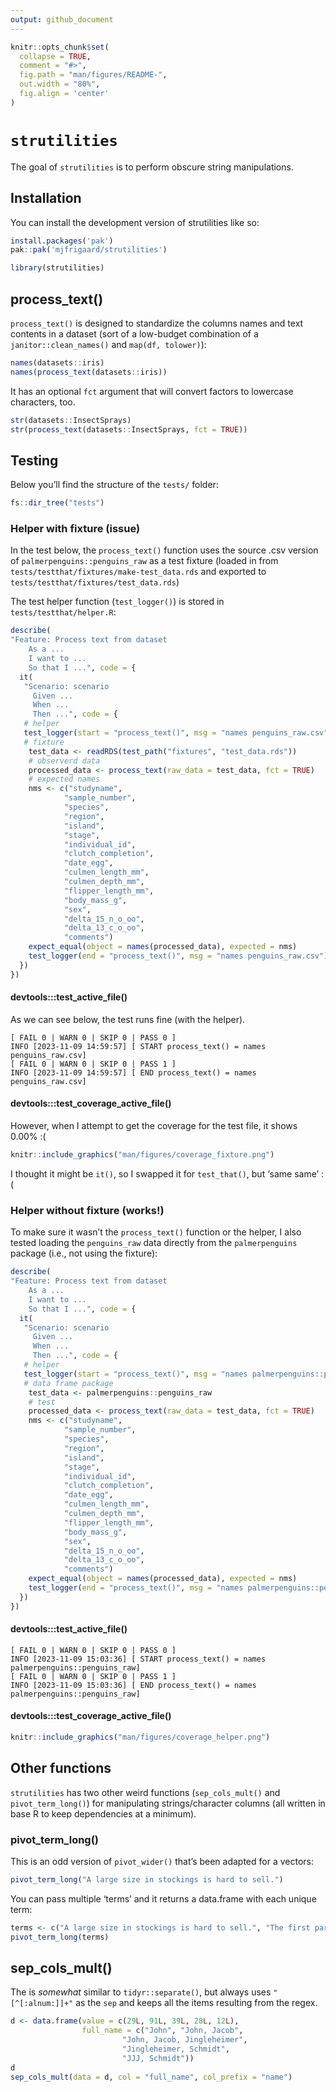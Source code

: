 ```yaml
---
output: github_document
---
```


<!-- README.md is generated from README.Rmd. Please edit that file -->

```r
knitr::opts_chunk$set(
  collapse = TRUE,
  comment = "#>",
  fig.path = "man/figures/README-",
  out.width = "80%",
  fig.align = 'center'
)
```

# `strutilities`

<!-- badges: start -->
<!-- badges: end -->

The goal of `strutilities` is to perform obscure string manipulations.

## Installation

You can install the development version of strutilities like so:

``` r
install.packages('pak')
pak::pak('mjfrigaard/strutilities')
```

```r
library(strutilities)
```

## process_text()

`process_text()` is designed to standardize the columns names and text contents in a dataset (sort of a low-budget combination of a `janitor::clean_names()` and `map(df, tolower)`):

```r
names(datasets::iris)
names(process_text(datasets::iris))
```

It has an optional `fct` argument that will convert factors to lowercase characters, too.

```r
str(datasets::InsectSprays)
str(process_text(datasets::InsectSprays, fct = TRUE))
```

## Testing 

Below you'll find the structure of the `tests/` folder:

```r
fs::dir_tree("tests")
```


### Helper with fixture (issue)

In the test below, the `process_text()` function uses the source .csv version of `palmerpenguins::penguins_raw` as a test fixture (loaded in from `tests/testthat/fixtures/make-test_data.rds` and exported to `tests/testthat/fixtures/test_data.rds`)

The test helper function (`test_logger()`) is stored in `tests/testthat/helper.R`:

```r
describe(
"Feature: Process text from dataset
    As a ...
    I want to ...
    So that I ...", code = {
  it(
   "Scenario: scenario
     Given ...
     When ...
     Then ...", code = {
   # helper
   test_logger(start = "process_text()", msg = "names penguins_raw.csv")
   # fixture
    test_data <- readRDS(test_path("fixtures", "test_data.rds"))
    # observerd data
    processed_data <- process_text(raw_data = test_data, fct = TRUE)
    # expected names
    nms <- c("studyname",
            "sample_number",
            "species",
            "region",
            "island",
            "stage",
            "individual_id",
            "clutch_completion",
            "date_egg",
            "culmen_length_mm",
            "culmen_depth_mm",
            "flipper_length_mm",
            "body_mass_g",
            "sex",
            "delta_15_n_o_oo",
            "delta_13_c_o_oo",
            "comments")
    expect_equal(object = names(processed_data), expected = nms)
    test_logger(end = "process_text()", msg = "names penguins_raw.csv")
  })
})
```

#### devtools:::test_active_file()

As we can see below, the test runs fine (with the helper).

```
[ FAIL 0 | WARN 0 | SKIP 0 | PASS 0 ]
INFO [2023-11-09 14:59:57] [ START process_text() = names penguins_raw.csv]
[ FAIL 0 | WARN 0 | SKIP 0 | PASS 1 ]
INFO [2023-11-09 14:59:57] [ END process_text() = names penguins_raw.csv]
```

#### devtools:::test_coverage_active_file()

However, when I attempt to get the coverage for the test file, it shows 0.00% :(

```r
knitr::include_graphics("man/figures/coverage_fixture.png")
```

I thought it might be `it()`, so I swapped it for `test_that()`, but 'same same' :(

### Helper without fixture (works!)

To make sure it wasn't the `process_text()` function or the helper, I also tested loading the `penguins_raw` data directly from the `palmerpenguins` package (i.e., not using the fixture): 

```r
describe(
"Feature: Process text from dataset
    As a ...
    I want to ...
    So that I ...", code = {
  it(
   "Scenario: scenario
     Given ...
     When ...
     Then ...", code = {
   # helper
   test_logger(start = "process_text()", msg = "names palmerpenguins::penguins_raw")
   # data frame package
    test_data <- palmerpenguins::penguins_raw
    # test
    processed_data <- process_text(raw_data = test_data, fct = TRUE)
    nms <- c("studyname",
            "sample_number",
            "species",
            "region",
            "island",
            "stage",
            "individual_id",
            "clutch_completion",
            "date_egg",
            "culmen_length_mm",
            "culmen_depth_mm",
            "flipper_length_mm",
            "body_mass_g",
            "sex",
            "delta_15_n_o_oo",
            "delta_13_c_o_oo",
            "comments")
    expect_equal(object = names(processed_data), expected = nms)
    test_logger(end = "process_text()", msg = "names palmerpenguins::penguins_raw")
  })
})
```

#### devtools:::test_active_file()

```
[ FAIL 0 | WARN 0 | SKIP 0 | PASS 0 ]
INFO [2023-11-09 15:03:36] [ START process_text() = names palmerpenguins::penguins_raw]
[ FAIL 0 | WARN 0 | SKIP 0 | PASS 1 ]
INFO [2023-11-09 15:03:36] [ END process_text() = names palmerpenguins::penguins_raw]
```

#### devtools:::test_coverage_active_file()

```r
knitr::include_graphics("man/figures/coverage_helper.png")
```


 
## Other functions 

`strutilities` has two other weird functions (`sep_cols_mult()` and `pivot_term_long()`) for manipulating strings/character columns (all written in base R to keep dependencies at a minimum).

### pivot_term_long()

This is an odd version of `pivot_wider()` that's been adapted for a vectors:

```r
pivot_term_long("A large size in stockings is hard to sell.")
```

You can pass multiple 'terms' and it returns a data.frame with each unique term:

```r
terms <- c("A large size in stockings is hard to sell.", "The first part of the plan needs changing.")
pivot_term_long(terms)
```

## sep_cols_mult()

The is *somewhat* similar to `tidyr::separate()`, but always uses `"[^[:alnum:]]+"` as the `sep` and keeps all the items resulting from the regex.

```r
d <- data.frame(value = c(29L, 91L, 39L, 28L, 12L),
                full_name = c("John", "John, Jacob",
                         "John, Jacob, Jingleheimer",
                         "Jingleheimer, Schmidt",
                         "JJJ, Schmidt"))
d
sep_cols_mult(data = d, col = "full_name", col_prefix = "name")
```
